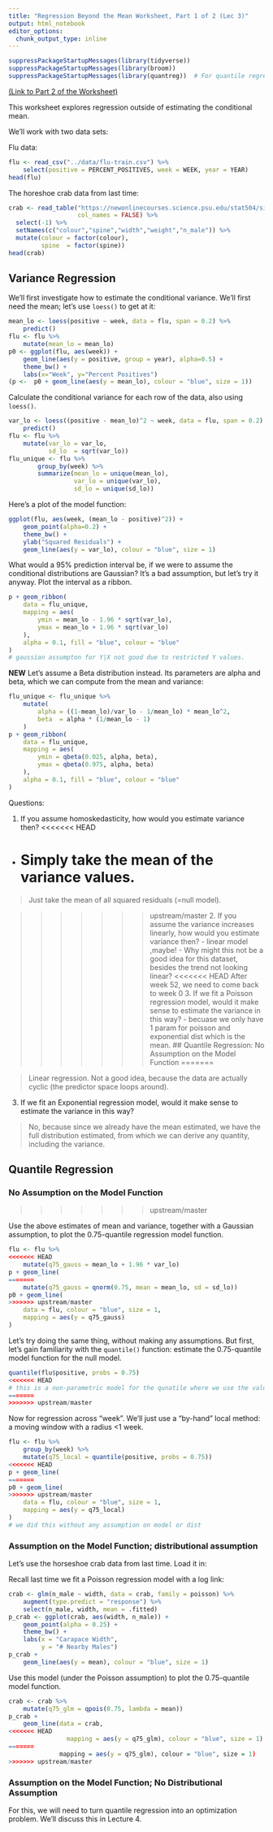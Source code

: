 ```yaml
---
title: "Regression Beyond the Mean Worksheet, Part 1 of 2 (Lec 3)"
output: html_notebook
editor_options: 
  chunk_output_type: inline
---
```


```r
suppressPackageStartupMessages(library(tidyverse))
suppressPackageStartupMessages(library(broom))
suppressPackageStartupMessages(library(quantreg))  # For quantile regression
```

[(Link to Part 2 of the Worksheet)](https://ubc-mds.github.io/DSCI_562/lec4/worksheet.nb.html)

This worksheet explores regression outside of estimating the conditional mean.

We'll work with two data sets: 

Flu data:

```r
flu <- read_csv("../data/flu-train.csv") %>% 
    select(positive = PERCENT_POSITIVES, week = WEEK, year = YEAR)
head(flu)
```

The horeshoe crab data from last time:

```r
crab <- read_table("https://newonlinecourses.science.psu.edu/stat504/sites/onlinecourses.science.psu.edu.stat504/files/lesson07/crab/index.txt", 
				   col_names = FALSE) %>% 
  select(-1) %>% 
  setNames(c("colour","spine","width","weight","n_male")) %>% 
  mutate(colour = factor(colour),
         spine  = factor(spine))
head(crab)
```

## Variance Regression

We'll first investigate how to estimate the conditional variance. We'll first need the mean; let's use `loess()` to get at it:

```r
mean_lo <- loess(positive ~ week, data = flu, span = 0.2) %>% 
    predict()
flu <- flu %>% 
    mutate(mean_lo = mean_lo)
p0 <- ggplot(flu, aes(week)) +
    geom_line(aes(y = positive, group = year), alpha=0.5) +
    theme_bw() +
    labs(x="Week", y="Percent Positives")
(p <-  p0 + geom_line(aes(y = mean_lo), colour = "blue", size = 1))
```

Calculate the conditional variance for each row of the data, also using `loess()`.

```r
var_lo <- loess((positive - mean_lo)^2 ~ week, data = flu, span = 0.2) %>% 
    predict()
flu <- flu %>% 
    mutate(var_lo = var_lo,
           sd_lo  = sqrt(var_lo))
flu_unique <- flu %>% 
        group_by(week) %>% 
        summarize(mean_lo = unique(mean_lo),
                  var_lo = unique(var_lo),
                  sd_lo = unique(sd_lo))
```

Here's a plot of the model function:

```r
ggplot(flu, aes(week, (mean_lo - positive)^2)) +
    geom_point(alpha=0.2) +
    theme_bw() +
    ylab("Squared Residuals") +
    geom_line(aes(y = var_lo), colour = "blue", size = 1)
```

What would a 95% prediction interval be, if we were to assume the conditional distributions are Gaussian? It's a bad assumption, but let's try it anyway. Plot the interval as a ribbon.

```r
p + geom_ribbon(
    data = flu_unique,
    mapping = aes(
        ymin = mean_lo - 1.96 * sqrt(var_lo),
        ymax = mean_lo + 1.96 * sqrt(var_lo)
    ),
    alpha = 0.1, fill = "blue", colour = "blue"
)
# gaussian assumpton for Y|X not good due to restricted Y values.
```

**NEW** Let's assume a Beta distribution instead. Its parameters are alpha and beta, which we can compute from the mean and variance:

```r
flu_unique <- flu_unique %>% 
	mutate(
		alpha = ((1-mean_lo)/var_lo - 1/mean_lo) * mean_lo^2,
		beta  = alpha * (1/mean_lo - 1)
	)
p + geom_ribbon(
    data = flu_unique,
    mapping = aes(
        ymin = qbeta(0.025, alpha, beta),
        ymax = qbeta(0.975, alpha, beta)
    ),
    alpha = 0.1, fill = "blue", colour = "blue"
)
```


Questions:

1. If you assume homoskedasticity, how would you estimate variance then?
<<<<<<< HEAD
 - Simply take the mean of the variance values.
=======

> Just take the mean of all squared residuals (=null model).

>>>>>>> upstream/master
2. If you assume the variance increases linearly, how would you estimate variance then? 
  - linear model ,maybe!
    - Why might this not be a good idea for this dataset, besides the trend not looking linear?
<<<<<<< HEAD
      After week 52, we need to come back to week 0
3. If we fit a Poisson regression model, would it make sense to estimate the variance in this way?
  - becuase we only have 1 param for poisson and exponential dist which is the mean.
## Quantile Regression: No Assumption on the Model Function
=======
    
> Linear regression. Not a good idea, because the data are actually cyclic (the predictor space loops around).

3. If we fit an Exponential regression model, would it make sense to estimate the variance in this way?

> No, because since we already have the mean estimated, we have the full distribution estimated, from which we can derive any quantity, including the variance. 

## Quantile Regression

### No Assumption on the Model Function
>>>>>>> upstream/master

Use the above estimates of mean and variance, together with a Gaussian assumption, to plot the 0.75-quantile regression model function.

```r
flu <- flu %>% 
<<<<<<< HEAD
    mutate(q75_gauss = mean_lo + 1.96 * var_lo)
p + geom_line(
=======
    mutate(q75_gauss = qnorm(0.75, mean = mean_lo, sd = sd_lo))
p0 + geom_line(
>>>>>>> upstream/master
    data = flu, colour = "blue", size = 1,
    mapping = aes(y = q75_gauss)
)
```

Let's try doing the same thing, without making any assumptions. But first, let's gain familiarity with the `quantile()` function: estimate the 0.75-quantile model function for the null model.

```r
quantile(flu$positive, probs = 0.75)
<<<<<<< HEAD
# this is a non-parametric model for the qunatile where we use the values to get the quantile. If we assume a model fn for the quantiles, it will become a parametric assumption
=======
>>>>>>> upstream/master
```

Now for regression across "week". We'll just use a "by-hand" local method: a moving window with a radius <1 week.

```r
flu <- flu %>% 
    group_by(week) %>% 
    mutate(q75_local = quantile(positive, probs = 0.75))
<<<<<<< HEAD
p + geom_line(
=======
p0 + geom_line(
>>>>>>> upstream/master
    data = flu, colour = "blue", size = 1,
    mapping = aes(y = q75_local)
)
# we did this without any assumption on model or dist

```

### Assumption on the Model Function; distributional assumption

Let's use the horseshoe crab data from last time. Load it in:

Recall last time we fit a Poisson regression model with a log link:

```r
crab <- glm(n_male ~ width, data = crab, family = poisson) %>% 
    augment(type.predict = "response") %>% 
    select(n_male, width, mean = .fitted)
p_crab <- ggplot(crab, aes(width, n_male)) +
    geom_point(alpha = 0.25) +
    theme_bw() +
    labs(x = "Carapace Width", 
         y = "# Nearby Males")
p_crab +
    geom_line(aes(y = mean), colour = "blue", size = 1)
```

Use this model (under the Poisson assumption) to plot the 0.75-quantile model function.

```r
crab <- crab %>% 
    mutate(q75_glm = qpois(0.75, lambda = mean))
p_crab +
    geom_line(data = crab,
<<<<<<< HEAD
                mapping = aes(y = q75_glm), colour = "blue", size = 1)
=======
    		  mapping = aes(y = q75_glm), colour = "blue", size = 1)
>>>>>>> upstream/master
```

### Assumption on the Model Function; No Distributional Assumption

For this, we will need to turn quantile regression into an optimization problem. We'll discuss this in Lecture 4.

